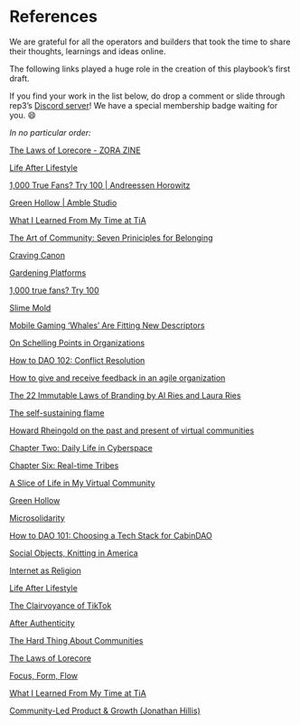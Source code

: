 # References {-}

We are grateful for all the operators and builders that took the time to share their thoughts, learnings and ideas online.

The following links played a huge role in the creation of this playbook's first draft.

If you find your work in the list below, do drop a comment or slide through rep3's [Discord server](discord.gg/xK2WXUv3VG)! We have a special membership badge waiting for you. 😄

*In no particular order:*

[The Laws of Lorecore - ZORA ZINE](https://zine.zora.co/the-laws-of-lorecore-shumon-basar)

[Life After Lifestyle](https://subpixel.space/entries/life-after-lifestyle/)

[1,000 True Fans? Try 100 | Andreessen Horowitz](https://a16z.com/2020/02/06/1000-true-fans-try-100/)

[Green Hollow | Amble Studio](https://amble.studio/green-hollow-game/)

[What I Learned From My Time at TiA](https://www.reddit.com/r/TheoryOfReddit/comments/3qjsga/what_i_learned_from_my_time_at_tia/)

[The Art of Community: Seven Priniciples for Belonging](https://blas.com/the-art-of-community/)

[Craving Canon](https://www.thejaymo.net/2020/04/10/136-craving-canon/)

[Gardening Platforms](https://docs.google.com/presentation/d/1cY95dRixFho0pMIlrEFcGL_XKVy9vnE4NGOD6TQMj50/view#slide=id.ge22ee69ee7_0_1353)

[1,000 true fans? Try 100](https://a16z.com/2020/02/06/1000-true-fans-try-100/)

[Slime Mold](https://komoroske.com/slime-mold/)

[Mobile Gaming ‘Whales’ Are Fitting New Descriptors](https://www.alistdaily.com/strategy/mobile-gaming-whales-fitting-new-descriptors/)

[On Schelling Points in Organizations](https://medium.com/@komorama/on-schelling-points-in-organizations-e90647cdd81b)

[How to DAO 102: Conflict Resolution](https://docs.google.com/document/d/1I7NB1sasQxaHjwjo2PbHNQM2o9pH7rTn_sj30vdOQYQ/edit?pli=1)

[How to give and receive feedback in an agile organization](https://qualityswdev.com/2017/01/22/how-to-give-and-receive-feedback-in-an-agile-organization/)

[The 22 Immutable Laws of Branding by Al Ries and Laura Ries](https://www.samuelthomasdavies.com/book-summaries/business/the-22-immutable-laws-of-branding/#1)

[The self-sustaining flame](https://medium.com/@komorama/the-self-sustaining-flame-84326d2e1645)

[Howard Rheingold on the past and present of virtual communities](https://www.notion.so/blog/howard-rheingold)

[Chapter Two: Daily Life in Cyberspace](https://www.rheingold.com/vc/book/2.html)


[Chapter Six: Real-time Tribes](https://www.rheingold.com/vc/book/6.html)

[A Slice of Life in My Virtual Community](https://cyborganthropology.com/A_Slice_of_Life_in_My_Virtual_Community)

[Green Hollow](https://amble.studio/green-hollow-game/)

[Microsolidarity](https://www.microsolidarity.cc/)

[How to DAO 101: Choosing a Tech Stack for CabinDAO](https://creators.mirror.xyz/862A5rBtKX3BC8eEircDnGwPIJJTJ33hn-MvnukByPc)

[Social Objects, Knitting in America](https://www.ribbonfarm.com/2009/12/07/social-objects-notes-on-knitting-in-america/)

[Internet as Religion](https://davidphelps.substack.com/p/the-internet-as-religion)

[Life After Lifestyle](https://subpixel.space/entries/life-after-lifestyle/)

[The Clairvoyance of TikTok](https://thedailyscroll.substack.com/p/the-clairvoyance-of-tiktok)

[After Authenticity](https://subpixel.space/entries/after-authenticity/)

[The Hard Thing About Communities](https://medium.com/1kxnetwork/hard-thing-about-communities-4f58d8b53d9c)

[The Laws of Lorecore](https://zine.zora.co/the-laws-of-lorecore-shumon-basar)

[Focus, Form, Flow](https://folklore.mirror.xyz/XpbUZ9WD9lfuXhfo6QpAWTCKnRdruj2SBq0nAbbEAzY)

[What I Learned From My Time at TiA](https://www.reddit.com/r/TheoryOfReddit/comments/3qjsga/what_i_learned_from_my_time_at_tia/)

[Community-Led Product & Growth (Jonathan Hillis)](https://www.youtube.com/watch?v=77yLuIDyYYI)
